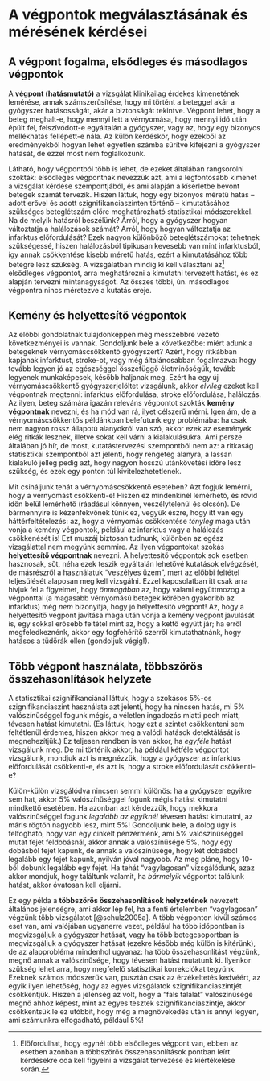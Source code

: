 # A végpontok megválasztásának és mérésének kérdései

## A végpont fogalma, elsődleges és másodlagos végpontok

A **végpont (hatásmutató)** a vizsgálat klinikailag érdekes kimenetének lemérése, annak számszerűsítése, hogy mi történt a beteggel akár a gyógyszer hatásosságát, akár a biztonságát tekintve. Végpont lehet, hogy a beteg meghalt-e, hogy mennyi lett a vérnyomása, hogy mennyi idő után épült fel, felszívódott-e egyáltalán a gyógyszer, vagy az, hogy egy bizonyos mellékhatás fellépett-e nála. Az külön kérdéskör, hogy ezekből az eredményekből hogyan lehet egyetlen számba sűrítve kifejezni a gyógyszer hatását, de ezzel most nem foglalkozunk.

Látható, hogy végpontból több is lehet, de ezeket általában rangsorolni szokták: elsődleges végpontnak nevezzük azt, ami a legfontosabb kimenet a vizsgálat kérdése szempontjából, és ami alapján a kísérletbe bevont betegek számát tervezik. Hiszen láttuk, hogy egy bizonyos méretű hatás -- adott erővel és adott szignifikanciaszinten történő -- kimutatásához szükséges beteglétszám előre meghatározható statisztikai módszerekkel. Na de melyik hatásról beszélünk? Arról, hogy a gyógyszer hogyan változtatja a halálozások számát? Arról, hogy hogyan változtatja az infarktus előfordulását? Ezek nagyon különböző beteglétszámokat tehetnek szükségessé, hiszen halálozásból tipikusan kevesebb van mint infarktusból, így annak csökkentése kisebb méretű hatás, ezért a kimutatásához több betegre lesz szükség. A vizsgálatban mindig ki kell választani az^[Előfordulhat, hogy egynél több elsődleges végpont van, ebben az esetben azonban a többszörös összehasonlítások pontban leírt kérdésekre oda kell figyelni a vizsgálat tervezése és kiértékelése során.] elsődleges végpontot, arra meghatározni a kimutatni tervezett hatást, és ez alapján tervezni mintanagyságot. Az összes többi, ún. másodlagos végpontra nincs méretezve a kutatás ereje.

## Kemény és helyettesítő végpontok

Az előbbi gondolatnak tulajdonképpen még messzebbre vezető következményei is vannak. Gondoljunk bele a következőbe: miért adunk a betegeknek vérnyomáscsökkentő gyógyszert? Azért, hogy ritkábban kapjanak infarktust, stroke-ot, vagy még általánosabban fogalmazva: hogy tovább legyen jó az egészséggel összefüggő életminőségük, tovább legyenek munkaképesek, később haljanak meg. Ezért ha egy új vérnyomáscsökkentő gyógyszerjelöltet vizsgálunk, akkor *elvileg* ezeket kell végpontnak megtenni: infarktus előfordulása, stroke előfordulása, halálozás. Az ilyen, beteg számára igazán releváns végpontot szokták **kemény végpontnak** nevezni, és ha mód van rá, ilyet célszerű mérni. Igen ám, de a vérnyomáscsökkentős példánkban belefutunk egy problémába: ha csak nem nagyon rossz állapotú alanyokról van szó, akkor ezek az események elég ritkák lesznek, illetve sokat kell várni a kialakulásukra. Ami persze általában jó hír, de most, kutatástervezési szempontból nem az: a ritkaság statisztikai szempontból azt jelenti, hogy rengeteg alanyra, a lassan kialakuló jelleg pedig azt, hogy nagyon hosszú utánkövetési időre lesz szükség, és ezek egy ponton túl kivitelezhetetlenek.

Mit csináljunk tehát a vérnyomáscsökkentő esetében? Azt fogjuk lemérni, hogy a vérnyomást csökkenti-e! Hiszen ez mindenkinél lemérhető, és rövid időn belül lemérhető (ráadásul könnyen, veszélytelenül és olcsón). De bármennyire is kézenfekvőnek tűnik ez, vegyük észre, hogy itt van egy háttérfeltételezés: az, hogy a vérnyomás csökkentése *tényleg* maga után vonja a kemény végpontok, például az infarktus vagy a halálozás csökkenését is! Ezt muszáj biztosan tudnunk, különben az egész vizsgálattal nem megyünk semmire. Az ilyen végpontokat szokás **helyettesítő végpontnak** nevezni. A helyettesítő végpontok sok esetben hasznosak, sőt, néha ezek teszik egyáltalán lehetővé kutatások elvégzését, de másrészről a használatuk "veszélyes üzem", mert az előbbi feltétel teljesülését alaposan meg kell vizsgálni. Ezzel kapcsolatban itt csak arra hívjuk fel a figyelmet, hogy *önmagában* az, hogy valami együttmozog a végponttal (a magasabb vérnyomású betegek körében gyakoribb az infarktus) még *nem* bizonyítja, hogy jó helyettesítő végpont! Az, hogy a helyettesítő végpont javítása maga után vonja a kemény végpont javulását is, egy sokkal erősebb feltétel mint az, hogy a kettő együtt jár; ha erről megfeledkeznénk, akkor egy fogfehérítő szerről kimutathatnánk, hogy hatásos a tüdőrák ellen (gondoljuk végig!).

## Több végpont használata, többszörös összehasonlítások helyzete

A statisztikai szignifikanciánál láttuk, hogy a szokásos 5%-os szignifikanciaszint használata azt jelenti, hogy ha nincsen hatás, mi 5% valószínűséggel fogunk mégis, a véletlen ingadozás miatti pech miatt, tévesen hatást kimutatni. (És láttuk, hogy ezt a szintet csökkenteni sem feltétlenül érdemes, hiszen akkor meg a valódi hatások detektálását is megnehezítjük.) Ez teljesen rendben is van akkor, ha *egyféle* hatást vizsgálunk meg. De mi történik akkor, ha például kétféle végpontot vizsgálunk, mondjuk azt is megnézzük, hogy a gyógyszer az infarktus előfordulását csökkenti-e, és azt is, hogy a stroke előfordulását csökkenti-e?

Külön-külön vizsgálódva nincsen semmi különös: ha a gyógyszer egyikre sem hat, akkor 5% valószínűséggel fogunk mégis hatást kimutatni mindkettő esetében. Ha azonban azt kérdezzük, hogy mekkora valószínűséggel fogunk *legalább az egyiknél* tévesen hatást kimutatni, az máris rögtön nagyobb lesz, mint 5%! Gondoljunk bele, a dolog úgy is felfogható, hogy van egy cinkelt pénzérménk, ami 5% valószínűséggel mutat fejet feldobásnál, akkor annak a valószínűsége 5%, hogy egy dobásból fejet kapunk, de annak a valószínűsége, hogy két dobásból legalább egy fejet kapunk, nyilván jóval nagyobb. Az meg pláne, hogy 10-ből dobunk legalább egy fejet. Ha tehát "vagylagosan" vizsgálódunk, azaz akkor mondjuk, hogy találtunk valamit, ha *bármelyik* végpontot találunk hatást, akkor óvatosan kell eljárni.

Ez egy példa a **többszörös összehasonlítások helyzetének** nevezett általános jelenségre, ami akkor lép fel, ha a fenti értelemben "vagylagosan" végzünk több vizsgálatot [@schulz2005a]. A több végponton kívül számos eset van, ami valójában ugyanerre vezet, például ha több időpontban is megvizsgáljuk a gyógyszer hatását, vagy ha több betegcsoportban is megvizsgáljuk a gyógyszer hatását (ezekre később még külön is kitérünk), de az alapprobléma mindenhol ugyanaz: ha több összehasonlítást végzünk, megnő annak a valószínűsége, hogy tévesen hatást mutatunk ki. Ilyenkor szükség lehet arra, hogy megfelelő statisztikai korrekciókat tegyünk. Ezeknek számos módszerük van, pusztán csak az érzékeltetés kedvéért, az egyik ilyen lehetőség, hogy az egyes vizsgálatok szignifikanciaszintjét csökkentjük. Hiszen a jelenség az volt, hogy a "fals találat" valószínűsége megnő ahhoz képest, mint az egyes tesztek szignifikanciaszintje, akkor csökkentsük le ez utóbbit, hogy még a megnövekedés után is annyi legyen, ami számunkra elfogadható, például 5%!
